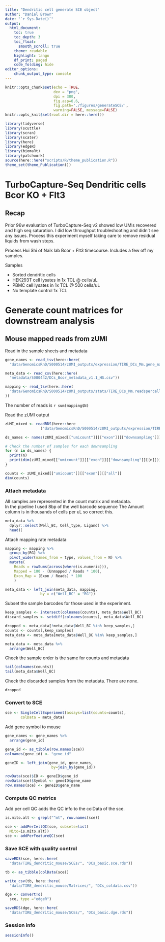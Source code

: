 ```yaml
---
title: "Dendritic cell generate SCE object"
author: "Daniel Brown"
date: "`r Sys.Date()`"
output:
  html_document:
    toc: true
    toc_depth: 3
    toc_float:
      smooth_scroll: true
    theme: readable
    highlight: tango 
    df_print: paged
    code_folding: hide
editor_options: 
    chunk_output_type: console
---
```


```r
knitr::opts_chunk$set(echo = TRUE,
                      dev = "png",
                      dpi = 300,
                      fig.asp=0.6, 
                      fig.path='./figures/generateSCE/',
                      warning=FALSE, message=FALSE)
knitr::opts_knit$set(root.dir = here::here())

library(tidyverse)
library(scuttle)
library(scran)
library(scater)
library(here)
library(edgeR)
library(biomaRt)
library(patchwork)
source(here::here("scripts/R/theme_publication.R"))
theme_set(theme_Publication())
```

# TurboCapture-Seq Dendritic cells Bcor KO + Flt3

## Recap

Prior 96w evaluation of TurboCapture-Seq v2 showed low UMIs recovered and high seq saturation. I did low throughput troubleshooting and didn’t see any issues. Process this experiment myself taking care to remove residual liquids from wash steps.

Process Hui Shi of Naik lab Bcor + Flt3 timecourse. Includes a few off my samples.

Samples

* Sorted dendritic cells
* HEK293T cell lysates in 1x TCL @ cells/uL
* PBMC cell lysates in 1x TCL @ 500 cells/uL
* No template control 1x TCL

# Generate count matrices for downstream analysis {.tabset}

## Mouse mapped reads from zUMI

Read in the sample sheets and metadata

```r
gene_names <- read_tsv(here::here(
  "data/GenomicsRnD/S000514/zUMI_outputs/expression/TIRE_DCs_Mm.gene_names.txt"))

meta_data <- read_csv(here::here(
  "metadata/S000442/DCs_Bcor_metadata_v1.1_HS.csv"))

mapping <- read_tsv(here::here(
  "data/GenomicsRnD/S000514/zUMI_outputs/stats/TIRE_DCs_Mm.readspercell.txt"
))
```

The number of reads is `r sum(mapping$N)`

Read the zUMI output

```r

zUMI_mixed <- readRDS(here::here
                ("data/GenomicsRnD/S000514/zUMI_outputs/expression/TIRE_DCs_Mm.dgecounts.rds"))

ds_names <- names(zUMI_mixed[["umicount"]][["exon"]][["downsampling"]])

# Check the number of samples for each downsampling
for (n in ds_names) {
  print(n)
  print(dim(zUMI_mixed[["umicount"]][["exon"]][["downsampling"]][[n]]))
}

counts <- zUMI_mixed[["umicount"]][["exon"]][["all"]]
dim(counts)
```

### Attach metadata

All samples are represented in the count matrix and metadata.  
In the pipeline I used 8bp of the well barcode sequence
The Amount column is in thousands of cells per uL so correct this.

```r
meta_data %>% 
  dplyr::select(Well_BC, Cell_type, Ligand) %>% 
  head()

```

Attach mapping rate metadata

```r
mapping <- mapping %>% 
  group_by(RG) %>% 
  pivot_wider(names_from = type, values_from = N) %>% 
  mutate(
    Reads = rowSums(across(where(is.numeric))),
    Mapped = 100 - (Unmapped / Reads * 100),
    Exon_Map = (Exon / Reads) * 100
    )

meta_data <- left_join(meta_data, mapping,
                by = c("Well_BC" = "RG"))
```

Subset the sample barcodes for those used in the experiment.

```r
keep_samples <- intersect(colnames(counts), meta_data$Well_BC)
discard_samples <- setdiff(colnames(counts), meta_data$Well_BC)

dropped <- meta_data[!meta_data$Well_BC %in% keep_samples,]
counts <- counts[,keep_samples]
meta_data <- meta_data[meta_data$Well_BC %in% keep_samples,]

meta_data <- meta_data %>% 
  arrange(Well_BC)
```

Check the sample order is the same for counts and metadata

```r
tail(colnames(counts))
tail(meta_data$Well_BC)
```

Check the discarded samples from the metadata. There are none.

```r
dropped
```

### Convert to SCE

```r
sce <- SingleCellExperiment(assays=list(counts=counts),
       colData = meta_data)
```

Add gene symbol to mouse

```r
gene_names <- gene_names %>% 
  arrange(gene_id)

gene_id <- as_tibble(row.names(sce))
colnames(gene_id) <- "gene_id"

geneID <- left_join(gene_id, gene_names,
                     by=join_by(gene_id))

rowData(sce)$ID <- geneID$gene_id
rowData(sce)$Symbol <- geneID$gene_name
row.names(sce) <- geneID$gene_name
```

### Compute QC metrics
Add per cell QC adds the QC info to the colData of the sce.

```r
is.mito.alt <- grepl("^mt", row.names(sce))

sce <- addPerCellQC(sce, subsets=list(
  Mito=is.mito.alt))
sce <- addPerFeatureQC(sce)
```

### Save SCE with quality control

```r
saveRDS(sce, here::here(
  "data/TIRE_dendritic_mouse/SCEs/", "DCs_basic.sce.rds"))

tb <- as_tibble(colData(sce))

write_csv(tb, here::here(
  "data/TIRE_dendritic_mouse/Matrices/", "DCs_coldata.csv"))

dge <- convertTo(
  sce, type ="edgeR")

saveRDS(dge, here::here(
  "data/TIRE_dendritic_mouse/SCEs/", "DCs_basic.dge.rds"))
```

### Session info
```r
sessionInfo()
```